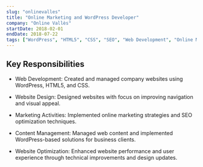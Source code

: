 ```yaml
---
slug: "onlinevalles"
title: "Online Marketing and WordPress Developer"
company: "Online Vallès"
startDate: 2018-02-01
endDate: 2018-07-22
tags: ["WordPress", "HTML5", "CSS", "SEO", "Web Development", "Online Marketing"]
---
```


## Key Responsibilities

- Web Development: Created and managed company websites using WordPress, HTML5, and CSS.

- Website Design: Designed websites with focus on improving navigation and visual appeal.

- Marketing Activities: Implemented online marketing strategies and SEO optimization techniques.

- Content Management: Managed web content and implemented WordPress-based solutions for business clients.

- Website Optimization: Enhanced website performance and user experience through technical improvements and design updates.